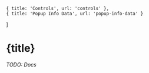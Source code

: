     { title: 'Controls', url: 'controls' },
    { title: 'Popup Info Data', url: 'popup-info-data' }
]

# {title}

*TODO: Docs*